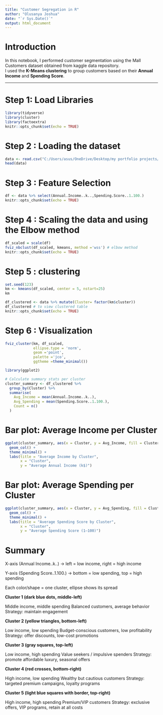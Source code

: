 ---
title: "Customer Segregation in R"
author: "Olusanya Joshua"
date: "`r Sys.Date()`"
output: html_document
---

# Introduction

In this notebook, I performed customer segmentation using the Mall Customers dataset obtained from kaggle data repository.\
I used the **K-Means clustering** to group customers based on their **Annual Income** and **Spending Score**.

------------------------------------------------------------------------

# Step 1: Load Libraries

```{r}
library(tidyverse)
library(cluster)
library(factoextra)
knitr::opts_chunk$set(echo = TRUE)
```

# Step 2 : Loading the dataset

```{r}
data <- read.csv("C:/Users/asus/OneDrive/Desktop/my portfolio projects/Mall_Customers.csv")
head(data)
```

# Step 3 : Feature Selection

```{r}
df <- data %>% select(Annual.Income..k..,Spending.Score..1.100.)
knitr::opts_chunk$set(echo = TRUE)
```

# Step 4 : Scaling the data and using the Elbow method

```{r}
df_scaled = scale(df)
fviz_nbclust(df_scaled, kmeans, method ='wss') # elbow method
knitr::opts_chunk$set(echo = TRUE)
```

# Step 5 : clustering

```{r}
set.seed(123)
km <- kmeans(df_scaled, center = 5, nstart=25)
km

df_clustered <- data %>% mutate(Cluster= factor(km$cluster))
df_clustered # to view clustered table
knitr::opts_chunk$set(echo = TRUE)
```

# Step 6 : Visualization

```{r}
fviz_cluster(km, df_scaled,
             ellipse.type = 'norm',
             geom ='point',
             palette ='jco',
             ggtheme =theme_minimal())
```

```{r}
library(ggplot2)

# Calculate summary stats per cluster
cluster_summary <- df_clustered %>%
  group_by(Cluster) %>%
  summarise(
    Avg_Income = mean(Annual.Income..k..),
    Avg_Spending = mean(Spending.Score..1.100.),
    Count = n()
  )
```

# Bar plot: Average Income per Cluster

```{r}
ggplot(cluster_summary, aes(x = Cluster, y = Avg_Income, fill = Cluster)) +
  geom_col() +
  theme_minimal() +
  labs(title = "Average Income by Cluster",
       x = "Cluster",
       y = "Average Annual Income (k$)")
```

# Bar plot: Average Spending per Cluster

```{r}
ggplot(cluster_summary, aes(x = Cluster, y = Avg_Spending, fill = Cluster)) +
  geom_col() +
  theme_minimal() +
  labs(title = "Average Spending Score by Cluster",
       x = "Cluster",
       y = "Average Spending Score (1–100)")
```

# Summary

X-axis (Annual Income..k..) → left = low income, right = high income

Y-axis (Spending Score..1.100.) → bottom = low spending, top = high spending

Each color/shape = one cluster, ellipse shows its spread

**Cluster 1 (dark blue dots, middle-left)**

Middle income, middle spending Balanced customers, average behavior Strategy: maintain engagement

**Cluster 2 (yellow triangles, bottom-left)**

Low income, low spending Budget-conscious customers, low profitability Strategy: offer discounts, low-cost promotions

**Cluster 3 (gray squares, top-left)**

Low income, high spending Value seekers / impulsive spenders Strategy: promote affordable luxury, seasonal offers

**Cluster 4 (red crosses, bottom-right)**

High income, low spending Wealthy but cautious customers Strategy: targeted premium campaigns, loyalty programs

**Cluster 5 (light blue squares with border, top-right)**

High income, high spending Premium/VIP customers Strategy: exclusive offers, VIP programs, retain at all costs
